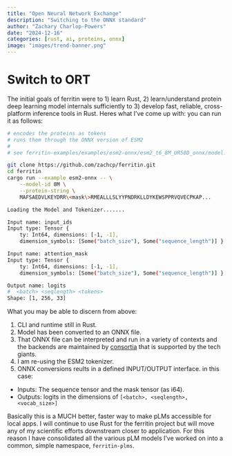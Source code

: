 ```yaml
---
title: "Open Neural Network Exchange"
description: "Switching to the ONNX standard"
author: "Zachary Charlop-Powers"
date: "2024-12-16"
categories: [rust, ai, proteins, onnx]
image: "images/trend-banner.png"
---
```



# Switch to ORT

The initial goals of ferritin were to 1) learn Rust, 2) learn/understand protein deep learning model internals sufficiently to 3) develop fast, reliable, cross-platform inference tools in Rust.
Heres what I've come up with: you can run it as follows:


```sh
# encodes the proteins as tokens
# runs them through the ONNX version of ESM2
#
# see ferritin-examples/examples/esm2-onnx/esm2_t6_8M_UR50D_onnx/model.onnx

git clone https://github.com/zachcp/ferritin.git
cd ferritin
cargo run --example esm2-onnx -- \
    --model-id 8M \
    --protein-string \
    MAFSAEDVLKEYDRR\<mask\>RMEALLLSLYYPNDRKLLDYKEWSPPRVQVECPKAP...

Loading the Model and Tokenizer.......

Input name: input_ids
Input type: Tensor {
    ty: Int64, dimensions: [-1, -1],
    dimension_symbols: [Some("batch_size"), Some("sequence_length")] }

Input name: attention_mask
Input type: Tensor {
    ty: Int64, dimensions: [-1, -1],
    dimension_symbols: [Some("batch_size"), Some("sequence_length")] }

Output name: logits
#  <batch> <seqlength> <tokens>
Shape: [1, 256, 33]

```


What you may be able to discern from above:

1. CLI and runtime still in Rust.
2. Model has been converted to an ONNX file.
3. That ONNX file can be interpreted and run in a variety of contexts and the backends are maintained by [consortia](https://onnx.ai) that is supported by the tech giants.
4. I am re-using the ESM2 tokenizer.
5. ONNX conversions reults in a defined INPUT/OUTPUT interface. in this case:
  - Inputs: The sequence tensor and the mask tensor (as i64).
  - Outputs: logits in the dimensions of `[<batch>, <seqlength>, <vocab_size>]`


Basically this is a MUCH better, faster way to make pLMs accessible for local apps. I will continue to use Rust for the ferritin project but will move
any of my scientific efforts downstream closer to application. For this reason I have consolidated all the various pLM models I've worked on into a common,
simple namespace, `ferritin-plms`.

